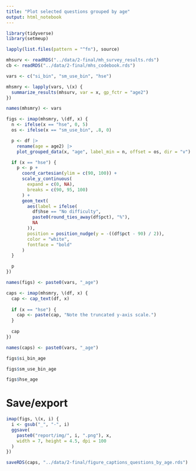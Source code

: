 ```yaml
---
title: "Plot selected questions grouped by age"
output: html_notebook
---
```


```r
library(tidyverse)
library(setmeup)
```

```r
lapply(list.files(pattern = "^fn"), source)
```

```r
mhsurv <- readRDS("../data/2-final/mh_survey_results.rds")
cb <- readRDS("../data/2-final/mhs_codebook.rds")
```

```r
vars <- c("si_bin", "sm_use_bin", "hse")

mhsmry <- lapply(vars, \(x) {
  summarize_results(mhsurv, var = x, gp_fctr = "age2")
})

names(mhsmry) <- vars
```

```r
figs <- imap(mhsmry, \(df, x) {
  n <- ifelse(x == "hse", 0, 5)
  os <- ifelse(x == "sm_use_bin", .8, 0)

  p <- df |>
    rename(age = age2) |>
    plot_grouped_data(x, "age", label_min = n, offset = os, dir = "v")

  if (x == "hse") {
    p <- p +
      coord_cartesian(ylim = c(90, 100)) +
      scale_y_continuous(
        expand = c(0, NA),
        breaks = c(90, 95, 100)
      ) +
      geom_text(
        aes(label = ifelse(
          df$hse == "No difficulty",
          paste0(round_ties_away(df$pct), "%"),
          NA
        )),
        position = position_nudge(y = -((df$pct - 90) / 2)),
        color = "white",
        fontface = "bold"
      )
  }

  p
})

names(figs) <- paste0(vars, "_age")

caps <- imap(mhsmry, \(df, x) {
  cap <- cap_text(df, x)
  
  if (x == "hse") {
    cap <- paste(cap, "Note the truncated y-axis scale.")
  }
  
  cap
})

names(caps) <- paste0(vars, "_age")
```

```r
figs$si_bin_age
```

```r
figs$sm_use_bin_age
```

```r
figs$hse_age
```

# Save/export

```r
imap(figs, \(x, i) {
  i <- gsub("_", "-", i)
  ggsave(
    paste0("report/img/", i, ".png"), x,
    width = 7, height = 4.5, dpi = 100
  )
})
```

```r
saveRDS(caps, "../data/2-final/figure_captions_questions_by_age.rds")
```
